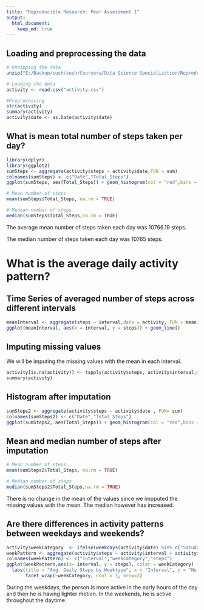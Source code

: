 ```yaml
---
title: "Reproducible Research: Peer Assessment 1"
output: 
  html_document:
    keep_md: true
---
```



## Loading and preprocessing the data

```r
# Unsipping the data
unzip("E:/Backup/sush/sush/Coursera/Data Science Specialization/Reproducible Research/Project 1/RepData_PeerAssessment1/activity.zip", exdir = "E:/Backup/Jijo/Jijo/Coursera/Data Science Specialization/Reproducible Research/Project 1/RepData_PeerAssessment1" ) 

# Loading the data
activity <- read.csv("activity.csv")

#Preprocessing
str(activity)
summary(activity)
activity$date <- as.Date(activity$date)

```

## What is mean total number of steps taken per day?

```r
library(dplyr)
library(ggplot2)
sumSteps <- aggregate(activity$steps ~ activity$date,FUN = sum)
colnames(sumSteps) <- c("Date","Total_Steps")
ggplot(sumSteps, aes(Total_Steps)) + geom_histogram(col = "red",bins = 8)
```


```r

# Mean number of steps
mean(sumSteps$Total_Steps, na.rm = TRUE) 

# Median number of steps
median(sumSteps$Total_Steps,na.rm = TRUE)

```

The average mean number of steps taken each day was 10766.19 steps.

The median number of steps taken each day was 10765 steps.

# What is the average daily activity pattern?

## Time Series of averaged number of steps across different intervals

```r
meanInterval <- aggregate(steps ~ interval,data = activity, FUN = mean)
ggplot(meanInterval, aes(x = interval, y = steps)) + geom_line()
```


## Imputing missing values
We will be imputing the missing values with the mean in each interval. 
```r
activity[is.na(activity)] <- tapply(activity$steps, activity$interval,mean,na.rm =TRUE)
summary(activity)  
```

## Histogram after imputation
```r
sumSteps2 <- aggregate(activity$steps ~ activity$date , FUN= sum)
colnames(sumSteps2) <- c("Date","Total_Steps")
ggplot(sumSteps2, aes(Total_Steps)) + geom_histogram(col = "red",bins = 8, fill = "blue")
```

## Mean and median number of steps after imputation 
```r

# Mean number of steps
mean(sumSteps2$Total_Steps, na.rm = TRUE) 

# Median number of steps
median(sumSteps2$Total_Steps,na.rm = TRUE)
```

There is no change in the mean of the values since we impputed the missing values with the mean. The median however has increased. 

## Are there differences in activity patterns between weekdays and weekends?

```r
activity$weekCategory  <- ifelse(weekdays(activity$date) %in% c("Satuday","Sunday"),"Weekend","Weekday")
weekPattern <- aggregate(activity$steps ~ activity$interval + activity$weekCategory, FUN= mean)
colnames(weekPattern) <- c("interval","weekCategory","steps")
ggplot(weekPattern,aes(x= interval, y = steps), color = weekCategory) + geom_line() +
  labs(title = "Avg. Daily Steps by Weektype", x = "Interval", y = "No. of Steps") +
       facet_wrap(~weekCategory, ncol = 1, nrow=2)
```

During the weekdays, the person is more active in the early hours of the day and then he is having lighter motion. In the weekends, he is active throughout the daytime.
